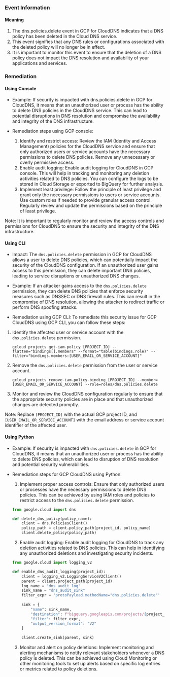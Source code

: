 
### Event Information

#### Meaning

1. The dns.policies.delete event in GCP for CloudDNS indicates that a DNS policy has been deleted in the Cloud DNS service.
2. This event signifies that any DNS rules or configurations associated with the deleted policy will no longer be in effect.
3. It is important to monitor this event to ensure that the deletion of a DNS policy does not impact the DNS resolution and availability of your applications and services.

### Remediation

#### Using Console

- Example: If security is impacted with dns.policies.delete in GCP for CloudDNS, it means that an unauthorized user or process has the ability to delete DNS policies in the CloudDNS service. This can lead to potential disruptions in DNS resolution and compromise the availability and integrity of the DNS infrastructure.

- Remediation steps using GCP console:
  1. Identify and restrict access: Review the IAM (Identity and Access Management) policies for the CloudDNS service and ensure that only authorized users or service accounts have the necessary permissions to delete DNS policies. Remove any unnecessary or overly permissive access.
  2. Enable audit logging: Enable audit logging for CloudDNS in GCP console. This will help in tracking and monitoring any deletion activities related to DNS policies. You can configure the logs to be stored in Cloud Storage or exported to BigQuery for further analysis.
  3. Implement least privilege: Follow the principle of least privilege and grant only the necessary permissions to users or service accounts. Use custom roles if needed to provide granular access control. Regularly review and update the permissions based on the principle of least privilege.

Note: It is important to regularly monitor and review the access controls and permissions for CloudDNS to ensure the security and integrity of the DNS infrastructure.

#### Using CLI

- Impact: The `dns.policies.delete` permission in GCP for CloudDNS allows a user to delete DNS policies, which can potentially impact the security of the CloudDNS configuration. If an unauthorized user gains access to this permission, they can delete important DNS policies, leading to service disruptions or unauthorized DNS changes.

- Example: If an attacker gains access to the `dns.policies.delete` permission, they can delete DNS policies that enforce security measures such as DNSSEC or DNS firewall rules. This can result in the compromise of DNS resolution, allowing the attacker to redirect traffic or perform DNS spoofing attacks.

- Remediation using GCP CLI: To remediate this security issue for GCP CloudDNS using GCP CLI, you can follow these steps:

1. Identify the affected user or service account with the `dns.policies.delete` permission.
   ```
   gcloud projects get-iam-policy [PROJECT_ID] --flatten="bindings[].members" --format="table(bindings.role)" --filter="bindings.members:[USER_EMAIL_OR_SERVICE_ACCOUNT]"
   ```

2. Remove the `dns.policies.delete` permission from the user or service account.
   ```
   gcloud projects remove-iam-policy-binding [PROJECT_ID] --member=[USER_EMAIL_OR_SERVICE_ACCOUNT] --role=roles/dns.policies.delete
   ```

3. Monitor and review the CloudDNS configuration regularly to ensure that the appropriate security policies are in place and that unauthorized changes are detected promptly.

Note: Replace `[PROJECT_ID]` with the actual GCP project ID, and `[USER_EMAIL_OR_SERVICE_ACCOUNT]` with the email address or service account identifier of the affected user.

#### Using Python

- Example: If security is impacted with `dns.policies.delete` in GCP for CloudDNS, it means that an unauthorized user or process has the ability to delete DNS policies, which can lead to disruption of DNS resolution and potential security vulnerabilities.

- Remediation steps for GCP CloudDNS using Python:
  1. Implement proper access controls: Ensure that only authorized users or processes have the necessary permissions to delete DNS policies. This can be achieved by using IAM roles and policies to restrict access to the `dns.policies.delete` permission.
  
  ```python
  from google.cloud import dns

  def delete_dns_policy(policy_name):
      client = dns.PoliciesClient()
      policy_path = client.policy_path(project_id, policy_name)
      client.delete_policy(policy_path)
  ```
  
  2. Enable audit logging: Enable audit logging for CloudDNS to track any deletion activities related to DNS policies. This can help in identifying any unauthorized deletions and investigating security incidents.
  
  ```python
  from google.cloud import logging_v2

  def enable_dns_audit_logging(project_id):
      client = logging_v2.LoggingServiceV2Client()
      parent = client.project_path(project_id)
      log_name = "dns_audit_log"
      sink_name = "dns_audit_sink"
      filter_expr = 'protoPayload.methodName="dns.policies.delete"'
      
      sink = {
          "name": sink_name,
          "destination": f"bigquery.googleapis.com/projects/{project_id}/datasets/{dataset_id}/tables/{table_id}",
          "filter": filter_expr,
          "output_version_format": "V2"
      }
      
      client.create_sink(parent, sink)
  ```
  
  3. Monitor and alert on policy deletions: Implement monitoring and alerting mechanisms to notify relevant stakeholders whenever a DNS policy is deleted. This can be achieved using Cloud Monitoring or other monitoring tools to set up alerts based on specific log entries or metrics related to policy deletions.

